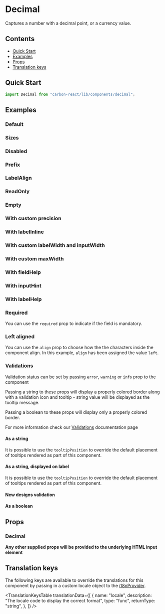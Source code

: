 

<Meta title="Decimal Input" of={DecimalStories} />

# Decimal

Captures a number with a decimal point, or a currency value.

## Contents

- [Quick Start](#quick-start)
- [Examples](#examples)
- [Props](#props)
- [Translation keys](#translation-keys)

## Quick Start

```javascript
import Decimal from "carbon-react/lib/components/decimal";
```

## Examples

### Default

<Canvas of={DecimalStories.DefaultStory} />

### Sizes

<Canvas of={DecimalStories.Sizes} />

### Disabled

<Canvas of={DecimalStories.Disabled} />

### Prefix

<Canvas of={DecimalStories.Prefix} />

### LabelAlign

<Canvas of={DecimalStories.LabelAlign} />

### ReadOnly

<Canvas of={DecimalStories.ReadOnly} />

### Empty

<Canvas of={DecimalStories.Empty} />

### With custom precision

<Canvas of={DecimalStories.WithCustomPrecision} />

### With labelInline

<Canvas of={DecimalStories.LabelInline} />

### With custom labelWidth and inputWidth

<Canvas of={DecimalStories.WithCustomLabelWidthAndInputWidth} />

### With custom maxWidth

<Canvas of={DecimalStories.WithCustomMaxWidth} />

### With fieldHelp

<Canvas of={DecimalStories.WithFieldHelp} />

### With inputHint

<Canvas of={DecimalStories.WithInputHint} />

### With labelHelp

<Canvas of={DecimalStories.WithLabelHelp} />

### Required

You can use the `required` prop to indicate if the field is mandatory.

<Canvas of={DecimalStories.Required} />

### Left aligned

You can use the `align` prop to choose how the the characters inside the component align.
In this example, `align` has been assigned the value `left`.

<Canvas of={DecimalStories.LeftAligned} />

### Validations

Validation status can be set by passing `error`, `warning` or `info` prop to the component

Passing a string to these props will display a properly colored border along with a validation icon and tooltip - string value will be displayed as the tooltip message.

Passing a boolean to these props will display only a properly colored border.

For more information check our [Validations](../?path=/docs/documentation-validations--docs) documentation page

#### As a string

<Canvas of={DecimalStories.ValidationsStringComponent} />

It is possible to use the `tooltipPosition` to override the default placement of tooltips rendered as part of this component.

<Canvas of={DecimalStories.ValidationsTooltip} />

#### As a string, displayed on label

<Canvas of={DecimalStories.ValidationsStringLabel} />

It is possible to use the `tooltipPosition` to override the default placement of tooltips rendered as part of this component.

<Canvas of={DecimalStories.ValidationsTooltipLabel} />

#### New designs validation

<Canvas of={DecimalStories.ValidationsRedesign} />

#### As a boolean

<Canvas of={DecimalStories.ValidationsBoolean} />

## Props

### Decimal

<ArgTypes of={DecimalStories} />

**Any other supplied props will be provided to the underlying HTML input element**

## Translation keys

The following keys are available to override the translations for this component by passing in a custom locale object to the
[i18nProvider](../?path=/docs/documentation-i18n--docs).

<TranslationKeysTable
  translationData={[
    {
      name: "locale",
      description: "The locale code to display the correct format",
      type: "func",
      returnType: "string",
    },
  ]}
/>

